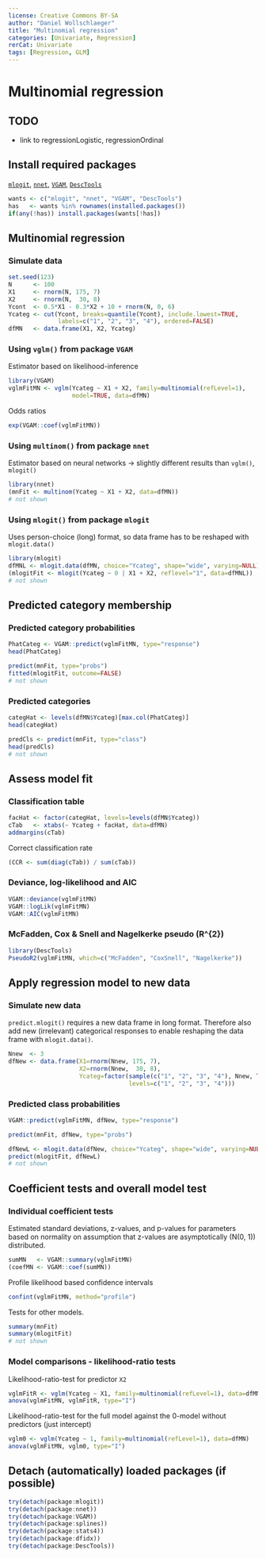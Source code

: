 ```yaml
---
license: Creative Commons BY-SA
author: "Daniel Wollschlaeger"
title: "Multinomial regression"
categories: [Univariate, Regression]
rerCat: Univariate
tags: [Regression, GLM]
---
```


Multinomial regression
=========================

TODO
-------------------------

 - link to regressionLogistic, regressionOrdinal

Install required packages
-------------------------

[`mlogit`](https://cran.r-project.org/package=mlogit), [`nnet`](https://cran.r-project.org/package=nnet), [`VGAM`](https://cran.r-project.org/package=VGAM), [`DescTools`](https://cran.r-project.org/package=DescTools)

```r
wants <- c("mlogit", "nnet", "VGAM", "DescTools")
has   <- wants %in% rownames(installed.packages())
if(any(!has)) install.packages(wants[!has])
```

Multinomial regression
----------------------

### Simulate data
    
```r
set.seed(123)
N      <- 100
X1     <- rnorm(N, 175, 7)
X2     <- rnorm(N,  30, 8)
Ycont  <- 0.5*X1 - 0.3*X2 + 10 + rnorm(N, 0, 6)
Ycateg <- cut(Ycont, breaks=quantile(Ycont), include.lowest=TRUE,
              labels=c("1", "2", "3", "4"), ordered=FALSE)
dfMN   <- data.frame(X1, X2, Ycateg)
```

### Using `vglm()` from package `VGAM`

Estimator based on likelihood-inference

```r
library(VGAM)
vglmFitMN <- vglm(Ycateg ~ X1 + X2, family=multinomial(refLevel=1),
                  model=TRUE, data=dfMN)
```

Odds ratios

```r
exp(VGAM::coef(vglmFitMN))
```

### Using `multinom()` from package `nnet`

Estimator based on neural networks -> slightly different results than `vglm()`, `mlogit()`

```r
library(nnet)
(mnFit <- multinom(Ycateg ~ X1 + X2, data=dfMN))
# not shown
```

### Using `mlogit()` from package `mlogit`

Uses person-choice (long) format, so data frame has to be reshaped with `mlogit.data()`

```r
library(mlogit)
dfMNL <- mlogit.data(dfMN, choice="Ycateg", shape="wide", varying=NULL)
(mlogitFit <- mlogit(Ycateg ~ 0 | X1 + X2, reflevel="1", data=dfMNL))
# not shown
```

Predicted category membership
-------------------------

### Predicted category probabilities

```r
PhatCateg <- VGAM::predict(vglmFitMN, type="response")
head(PhatCateg)
```

```r
predict(mnFit, type="probs")
fitted(mlogitFit, outcome=FALSE)
# not shown
```

### Predicted categories

```r
categHat <- levels(dfMN$Ycateg)[max.col(PhatCateg)]
head(categHat)
```

```r
predCls <- predict(mnFit, type="class")
head(predCls)
# not shown
```

Assess model fit
-------------------------

### Classification table

```r
facHat <- factor(categHat, levels=levels(dfMN$Ycateg))
cTab   <- xtabs(~ Ycateg + facHat, data=dfMN)
addmargins(cTab)
```

Correct classification rate

```r
(CCR <- sum(diag(cTab)) / sum(cTab))
```

### Deviance, log-likelihood and AIC

```r
VGAM::deviance(vglmFitMN)
VGAM::logLik(vglmFitMN)
VGAM::AIC(vglmFitMN)
```

### McFadden, Cox & Snell and Nagelkerke pseudo \(R^{2}\)

```r
library(DescTools)
PseudoR2(vglmFitMN, which=c("McFadden", "CoxSnell", "Nagelkerke"))
```

Apply regression model to new data
-------------------------

### Simulate new data

`predict.mlogit()` requires a new data frame in long format. Therefore also add new (irrelevant) categorical responses to enable reshaping the data frame with `mlogit.data()`.

```r
Nnew  <- 3
dfNew <- data.frame(X1=rnorm(Nnew, 175, 7),
                    X2=rnorm(Nnew,  30, 8),
                    Ycateg=factor(sample(c("1", "2", "3", "4"), Nnew, TRUE),
                                  levels=c("1", "2", "3", "4")))
```

### Predicted class probabilities

```r
VGAM::predict(vglmFitMN, dfNew, type="response")
```

```r
predict(mnFit, dfNew, type="probs")

dfNewL <- mlogit.data(dfNew, choice="Ycateg", shape="wide", varying=NULL)
predict(mlogitFit, dfNewL)
# not shown
```

Coefficient tests and overall model test
-------------------------

### Individual coefficient tests

Estimated standard deviations, z-values, and p-values for parameters based on normality on assumption that z-values are asymptotically \(N(0, 1)\) distributed.

```r
sumMN   <- VGAM::summary(vglmFitMN)
(coefMN <- VGAM::coef(sumMN))
```

Profile likelihood based confidence intervals

```r
confint(vglmFitMN, method="profile")
```

Tests for other models.

```r
summary(mnFit)
summary(mlogitFit)
# not shown
```

### Model comparisons - likelihood-ratio tests

Likelihood-ratio-test for predictor `X2`

```r
vglmFitR <- vglm(Ycateg ~ X1, family=multinomial(refLevel=1), data=dfMN)
anova(vglmFitMN, vglmFitR, type="I")
```

Likelihood-ratio-test for the full model against the 0-model without predictors (just intercept)

```r
vglm0 <- vglm(Ycateg ~ 1, family=multinomial(refLevel=1), data=dfMN)
anova(vglmFitMN, vglm0, type="I")
```

Detach (automatically) loaded packages (if possible)
-------------------------

```r
try(detach(package:mlogit))
try(detach(package:nnet))
try(detach(package:VGAM))
try(detach(package:splines))
try(detach(package:stats4))
try(detach(package:dfidx))
try(detach(package:DescTools))
```
